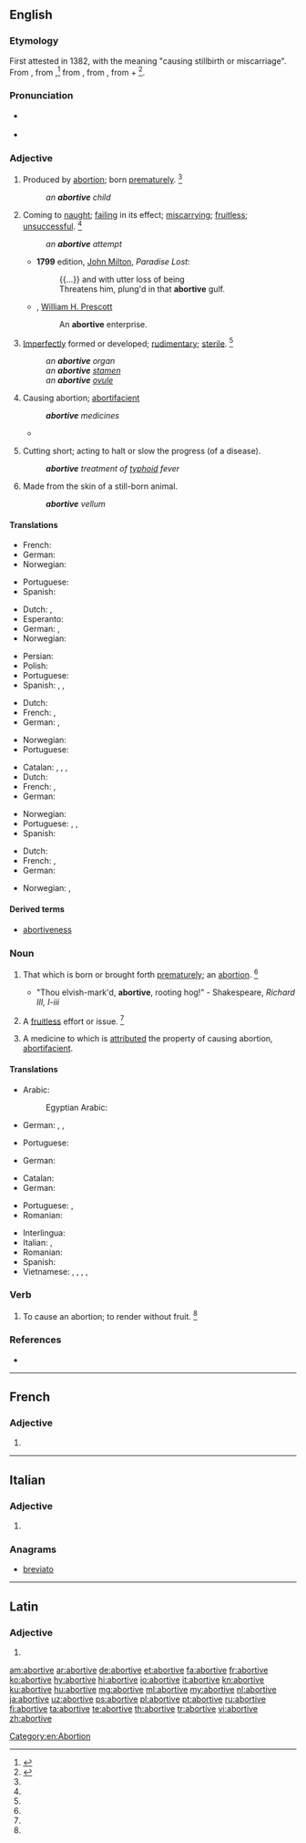 ==English==

===Etymology===
First attested in 1382, with the meaning "causing stillbirth or miscarriage". From {{etyl|enm|en}}, from {{etyl|fro|en}} {{term|abortif|lang=fro}},<ref name=SOED>{{R:SOED5|page=7}}</ref> from {{etyl|la|en}} {{m|la|abortīvus||causing abortion}}, from {{term|aborior||miscarry, disappear|lang=la}}, from {{term|ab||amiss|lang=la}} + {{m|la|orīor||appear, be born, arise}}<ref>{{R:CDOE|page=4}}</ref>.

===Pronunciation===
* {{a|US}} {{IPA|/əˈbɔɹ.tɪv/|lang=en}}
* {{a|RP}} {{IPA|/əˈbɔː.tɪv/|lang=en}}

===Adjective===
{{en-adj}}

# {{context|obsolete|lang=en}} Produced by [[abortion]]; born [[prematurely]]. {{defdate|Attested from around (1350 to 1470) until the mid 18<sup>th</sup> century.}}<ref name=SOED/>
#: ''an '''abortive''' child''
# Coming to [[naught]]; [[failing]] in its effect; [[miscarrying]]; [[fruitless]]; [[unsuccessful]]. {{defdate|First attested in the late 16<sup>th</sup> century.}}<ref name=SOED/>
#: ''an '''abortive''' attempt''
#* '''1799''' edition, [[w:John Milton|John Milton]], ''Paradise Lost'':
#*: {{...}} and with utter loss of being
#*: Threatens him, plung'd in that '''abortive''' gulf.
#* {{rfdate}}, [[w:William H. Prescott|William H. Prescott]]
#*: An '''abortive''' enterprise.
# {{context|biology|lang=en}} [[imperfectly|Imperfectly]] formed or developed; [[rudimentary]]; [[sterile]]. {{defdate|First attested in the mid 18<sup>th</sup> century.}}<ref name=SOED/>
#: ''an '''abortive''' organ''
#: ''an '''abortive''' [[stamen]]''
#: ''an '''abortive''' [[ovule]]''
# {{context|medicine|rare|attributive|lang=en}} Causing abortion; [[abortifacient]]
#: '''''abortive''' medicines''
#* {{rfquotek|Parr}}
# {{context|medicine|lang=en}} Cutting short; acting to halt or slow the progress (of a disease).
#: '''''abortive''' treatment of [[typhoid]] fever''
# Made from the skin of a still-born animal.
#: '''''abortive''' vellum''

====Translations====
{{trans-top|produced by abortion; born prematurely}}
* French: {{t+|fr|abortif|m}}
* German: {{t|de|abgetrieben}}
* Norwegian: {{t+|no|abortiv}}
{{trans-mid}}
* Portuguese: {{t|pt|abortivo}}
* Spanish: {{t+|es|abortivo}}
{{trans-bottom}}

{{trans-top|coming to naught; fruitless}}
* Dutch: {{t+|nl|vruchteloos}}, {{t+|nl|tevergeefs}}
* Esperanto: {{t|eo|aborta}}
* German: {{t+|de|erfolglos}}, {{t|de|wirkungslos}}
* Norwegian: {{t|no|fruktløs}}
{{trans-mid}}
* Persian: {{t|fa|بی نتیجه|sc=fa-Arab}}
* Polish: {{t|pl|nieudany}}
* Portuguese: {{t|pt|abortivo}}
* Spanish: {{t+|es|fracasado}}, {{t+|es|frustrado}}, {{t+|es|malogrado}}
{{trans-bottom}}

{{trans-top|imperfectly formed or developed; rudimentary; sterile}}
* Dutch: {{t+|nl|rudimentair}}
* French: {{t+|fr|abortif|m}}, {{t+|fr|abortive|f}}
* German: {{t|de|unvollkommen}}, {{t+|de|rudimentär}}
{{trans-mid}}
* Norwegian: {{t+|no|abortiv}}
* Portuguese: {{t|pt|abortivo}}
{{trans-bottom}}

{{trans-top|causing abortion}}
* Catalan: {{t|ca|abortiu|m}}, {{t|ca|abortiva|f}}, {{t|ca|avortiu|m}}, {{t|ca|avortiva|f}}
* Dutch: {{t+|nl|afdrijvend}}
* French: {{t+|fr|abortif|m}}, {{t+|fr|abortive|f}}
* German: {{t|de|abtreibend}}
{{trans-mid}}
* Norwegian: {{t+|no|abortiv}}
* Portuguese: {{t|pt|abortivo}}, {{t|pt|abortífero}}, {{t|pt|amblótico}}
* Spanish: {{t+|es|abortivo}}
{{trans-bottom}}

{{trans-top|medicine: cutting short}}
* Dutch: {{t+|nl|gestopt}}
* French: {{t+|fr|abortif|m}}, {{t+|fr|abortive|f}}
* German: {{t+|de|abbrechen}}
{{trans-mid}}
* Norwegian: {{t+|no|abortiv}}, {{t|no|avbrutt}}
{{trans-bottom}}

{{trans-top|made from the skin of an unborn animal}}
{{trans-mid}}
{{trans-bottom}}

====Derived terms====
* [[abortiveness]]

===Noun===
{{en-noun}}

# {{context|obsolete|lang=en}} That which is born or brought forth [[prematurely]]; an [[abortion]]. {{defdate|Attested from around (1150 to 1350) until the mid 18<sup>th</sup> century.}}<ref name=SOED/>
#* "Thou elvish-mark'd, '''abortive''', rooting hog!" - Shakespeare, ''Richard III, I-iii''
# {{context|obsolete|lang=en}} A [[fruitless]] effort or issue. {{defdate|Attested from the early 17<sup>th</sup> century until the early 18<sup>th</sup> century.}}<ref name=SOED/>
# {{context|obsolete|lang=en}} A medicine to which is [[attributed]] the property of causing abortion, [[abortifacient]].

====Translations====
{{trans-top|that which is born or brought forth prematurely; an abortion}}
* Arabic: {{t|ar|سَقْط|m}}
*: Egyptian Arabic: {{t|arz|سقط|m|tr=saʔṭ|sc=Arab}}
* German: {{t+|de|Abort|m}}, {{t+|de|Abtreibung|f}}, {{t+|de|Interruptio|n}}
{{trans-mid}}
* Portuguese: {{t|pt|aborto|m}}
{{trans-bottom}}

{{trans-top|fruitless effort}}
* German: {{t|de|Erfolglosigkeit|f}}
{{trans-mid}}
{{trans-bottom}}

{{trans-top|a medicine}}
* Catalan: {{t|ca|abortiu|m}}
* German: {{t|de|Abtreibungsmittel|n}}
{{trans-mid}}
* Portuguese: {{t|pt|abortivo|m}}, {{t|pt|amblótico}}
* Romanian: {{t+|ro|abortiv|n}}
{{trans-bottom}}

{{checktrans-top}}
* Interlingua: {{t-check|ia|abortive}}
* Italian: {{t-check|it|abortito}}, {{t-check|it|abortivo}}
* Romanian: {{t+check|ro|abortiv}}
* Spanish: {{t+check|es|abortivo}}
* Vietnamese: {{t-check|vi|đẻ non}}, {{t-check|vi|non yếu}}, {{t-check|vi|chết non chết yểu}}, {{t-check|vi|sớm thất bại}}, {{t-check|vi|không phát triển đầy đủ}}
{{trans-bottom}}

===Verb===
{{en-verb|abortiv}}

# {{context|transitive|obsolete|lang=en}} To cause an abortion; to render without fruit. {{defdate|Attested only in the 17<sup>th</sup> century.}}<ref name=SOED/>

===References===
* {{R:Webster 1913}}
<references/>

----

==French==

===Adjective===
{{head|fr|adjective form}}

# {{feminine singular of|abortif|lang=fr}}

----

==Italian==

===Adjective===
{{head|it|adjective form}} {{g|f-p}}

# {{feminine plural of|abortivo|lang=it}}

===Anagrams===
* [[breviato#Italian|breviato]]

----

==Latin==

===Adjective===
{{la-adj-form|abortīve}}

# {{inflection of|abortīvus||voc|m|s|lang=la}}

[[Category:en:Abortion]]

[[am:abortive]]
[[ar:abortive]]
[[de:abortive]]
[[et:abortive]]
[[fa:abortive]]
[[fr:abortive]]
[[ko:abortive]]
[[hy:abortive]]
[[hi:abortive]]
[[io:abortive]]
[[it:abortive]]
[[kn:abortive]]
[[ku:abortive]]
[[hu:abortive]]
[[mg:abortive]]
[[ml:abortive]]
[[my:abortive]]
[[nl:abortive]]
[[ja:abortive]]
[[uz:abortive]]
[[ps:abortive]]
[[pl:abortive]]
[[pt:abortive]]
[[ru:abortive]]
[[fi:abortive]]
[[ta:abortive]]
[[te:abortive]]
[[th:abortive]]
[[tr:abortive]]
[[vi:abortive]]
[[zh:abortive]]